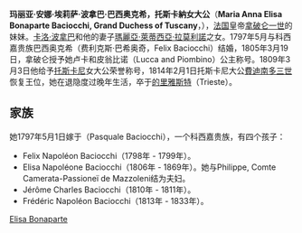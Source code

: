 {{unreferenced|time=2018-09-23T02:25:07+00:00}}
{{Infobox royalty
| name        = 埃莉萨·波拿巴
| image       = Marie Guilhelmine Benoist - Portrait of Elisa Bonaparte.jpg
| caption     = 埃莉萨·波拿巴（约1805年，Marie-Guillemine Benoist所畫）
| succession  = [[托斯卡纳统治者列表|托斯卡納女大公]]<br>[[盧卡和皮翁比諾公國|盧卡和皮翁比諾女公爵]]
| reign       = 1809年3月3日 — 1814年2月1日
| successor   = [[費迪南多三世_(托斯卡納)|費迪南多三世]]
| birth_date  = {{birth date|1777|1|13}}
| birth_place = [[阿雅克肖|阿雅克肖]]
| death_date  = {{Death date and age|1820|8|7|1777|1|13}}
| death_place = [[的里雅斯特|的里雅斯特]]
| spouse      = {{Link-fr|費利切·帕斯卡萊·巴西奧克希|Félix Pascal Baciocchi (1762-1841)}}
| issue       = 菲利克斯·拿破崙·巴西奧克希<br>埃莉薩·拿破崙·巴西奧克希<br>熱羅姆·查理·巴西奧克希<br>弗雷德里希·拿破崙·巴西奧克希
| house       = [[波拿巴王朝|波拿巴王朝]]
| father      = [[卡洛·波拿巴|卡洛·波拿巴]]
| mother      = [[瑪麗亞·萊蒂西亞·拉莫利諾|瑪麗亞·萊蒂西亞·拉莫利諾]]
}}

'''玛丽亚·安娜·埃莉萨·波拿巴·巴西奥克希，托斯卡納女大公'''（'''Maria Anna Elisa Bonaparte Baciocchi, Grand Duchess of Tuscany'''，{{bd|1777年|1月13日|1820年|8月7日|catIdx=B}}），[[法国|法国]]皇帝[[拿破仑一世|拿破仑一世]]的妹妹。[[卡洛·波拿巴|卡洛·波拿巴]]和他的妻子[[瑪麗亞·萊蒂西亞·拉莫利諾|瑪麗亞·萊蒂西亞·拉莫利諾]]之女。1797年5月与科西嘉贵族巴西奥克希（费利克斯·巴希奥奇，Felix Baciocchi）结婚，1805年3月19日，拿破仑授予她卢卡和皮翁比诺（Lucca and Piombino）公主称号。1809年3月3日他给予[[托斯卡尼|托斯卡尼]]女大公荣誉称号，1814年2月1日托斯卡尼大公[[費迪南多三世_(托斯卡納)|費迪南多三世]]恢复王位，她在退隐度过晚年生活，卒于[[的里雅斯特|的里雅斯特]]（Trieste）。

==家族==
她1797年5月1日嫁于{{Link-fr|帕斯夸莱·巴希奥奇|Félix Baciocchi (1762-1841)}}（Pasquale Baciocchi），一个科西嘉贵族，有四个孩子：

*Felix Napoléon Baciocchi（1798年 - 1799年）。
*Elisa Napoléone Baciocchi（1806年 - 1869年）。她与Philippe, Comte Camerata-Passioneï de Mazzoleni结为夫妇。
*Jérôme Charles Baciocchi（1810年 - 1811年）。
*Frédéric Napoléon Baciocchi（1813年 - 1833年）。

{{start box}}
{{succession box|新頭銜|[[伊特鲁里亚王国|伊特鲁里亚]]女王和卢卡女大公[[瑪麗亞·路易莎_(盧卡女公爵)|玛丽亚·路易莎]]|[[盧卡和皮翁比諾公國|盧卡和皮翁比諾女公爵]]|1805年-1814年}}
{{succession box|{{Link-fr|安东尼奥一世|Principauté de Piombino}}|{{Link-fr|帕斯夸莱·巴希奥奇|Félix Baciocchi (1762-1841)}}|[[皮翁比诺|皮翁比诺]]公主|1805年-1808年}}
{{end box}}

{{Authority control}}
{{DEFAULTSORT:Bonaparte, Elisa}}
[[Category:波拿巴家族|Elisa Bonaparte]]